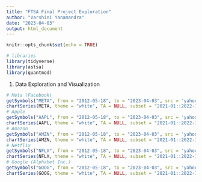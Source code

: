 ```yaml
---
title: "FTSA Final Project Exploration"
author: "Varshini Yanamandra"
date: "2023-04-03"
output: html_document
---
```


```r
knitr::opts_chunk$set(echo = TRUE)
```

```r
# libraries
library(tidyverse)
library(astsa)
library(quantmod)
```

1. Data Exploration and Visualization

```r
# Meta (Facebook)
getSymbols("META", from = "2012-05-18", to = "2023-04-03", src = 'yahoo')
chartSeries(META, theme = "white", TA = NULL, subset = "2021-01::2022-12")
# Apple
getSymbols("AAPL", from = "2012-05-18", to = "2023-04-03", src = 'yahoo')
chartSeries(AAPL, theme = "white", TA = NULL, subset = "2021-01::2022-12")
# Amazon
getSymbols("AMZN", from = "2012-05-18", to = "2023-04-03", src = 'yahoo')
chartSeries(AMZN, theme = "white", TA = NULL, subset = "2021-01::2022-12")
# Netflix
getSymbols("NFLX", from = "2012-05-18", to = "2023-04-03", src = 'yahoo')
chartSeries(NFLX, theme = "white", TA = NULL, subset = "2021-01::2022-12")
# Google (Alphabet Inc.)
getSymbols("GOOG", from = "2012-05-18", to = "2023-04-03", src = 'yahoo')
chartSeries(GOOG, theme = "white", TA = NULL, subset = "2021-01::2022-12")
```

